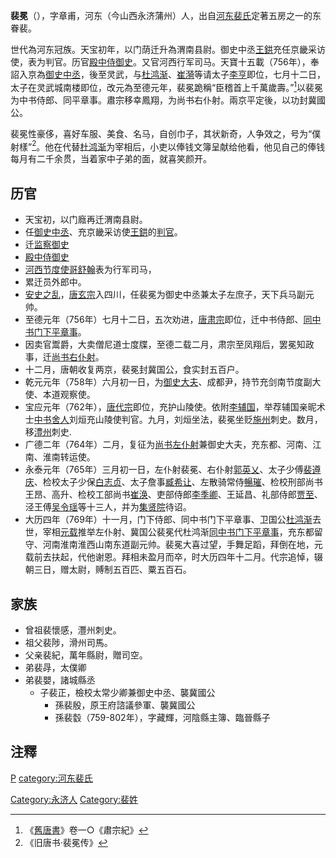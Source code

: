 '''裴冕'''（{{bd|？||770年|1月5日|catIdx=P}}），字章甫，河东（今山西永济蒲州）人，出自[[河东裴氏|河东裴氏]]定著五房之一的东眷裴。

世代為河东冠族。天宝初年，以门荫迁升為渭南县尉。御史中丞[[王鉷|王鉷]]充任京畿采访使，表为判官。历官[[殿中侍御史|殿中侍御史]]。又官河西行军司马。天寶十五載（756年），奉詔入京為[[御史中丞|御史中丞]]，後至灵武，与[[杜鸿渐|杜鸿渐]]、[[崔漪|崔漪]]等请太子[[李亨|李亨]]即位，七月十二日，太子在灵武城南楼即位，改元為至德元年，裴冕跪稱“臣稽首上千萬歲壽。”<ref>《[[舊唐書|舊唐書]]》卷一○《肅宗紀》</ref>以裴冕为中书侍郎、同平章事。肅宗移幸鳳翔，为尚书右仆射。兩京平定後，以功封冀國公。

裴冕性豪侈，喜好车服、美食、名马，自创巾子，其状新奇，人争效之，号为“僕射樣”<ref>《旧唐书·裴冕传》</ref>。他在代替[[杜鸿渐|杜鸿渐]]为宰相后，小吏以俸钱文簿呈献给他看，他见自己的俸钱每月有二千余贯，当着家中子弟的面，就喜笑颜开。

==历官==
* 天宝初，以门廕再迁渭南县尉。
* 任[[御史中丞|御史中丞]]、充京畿采访使[[王鉷|王鉷]]的[[判官|判官]]。
* 迁[[监察御史|监察御史]]
* [[殿中侍御史|殿中侍御史]]
* [[河西节度使|河西节度使]][[哥舒翰|哥舒翰]]表为行军司马，
* 累迁员外郎中。  
* [[安史之乱|安史之乱]]，[[唐玄宗|唐玄宗]]入四川，任裴冕为御史中丞兼太子左庶子，天下兵马副元帅。
* 至德元年（756年）七月十二日，五次劝进，[[唐肃宗|唐肃宗]]即位，迁中书侍郎、[[同中书门下平章事|同中书门下平章事]]。
* 因卖官鬻爵，大卖僧尼道士度牒，至德二载二月，肃宗至凤翔后，罢冕知政事，迁[[尚书右仆射|尚书右仆射]]。
* 十二月，唐朝收复两京，裴冕封冀国公，食实封五百户。
* 乾元元年（758年）六月初一日，为[[御史大夫|御史大夫]]、成都尹，持节充剑南节度副大使、本道观察使。
* 宝应元年（762年），[[唐代宗|唐代宗]]即位，充护山陵使。依附[[李辅国|李辅国]]，举荐辅国亲昵术士[[中书舍人|中书舍人]]刘烜充山陵使判官。九月，刘烜坐法，裴冕坐贬[[施州|施州]]刺史。数月，移[[澧州|澧州]]刺史.
* 广德二年（764年）二月，复征为[[尚书左仆射|尚书左仆射]]兼御史大夫，充东都、河南、江南、淮南转运使。
* 永泰元年（765年）三月初一日，左仆射裴冕、右仆射[[郭英乂|郭英乂]]、太子少傅[[裴遵庆|裴遵庆]]、检校太子少保[[白志贞|白志贞]]、太子詹事[[臧希让|臧希让]]、左散骑常侍[[暢璀|暢璀]]、检校刑部尚书王昂、高升、检校工部尚书[[崔涣|崔涣]]、吏部侍郎[[李季卿|李季卿]]、王延昌、礼部侍郎[[贾至|贾至]]、泾王傅[[吴令瑶|吴令瑶]]等十三人，并为[[集贤院|集贤院]]待诏。
* 大历四年（769年）十一月，门下侍郎、同中书门下平章事、卫国公[[杜鸿渐|杜鸿渐]]去世，宰相[[元载|元载]]推举左仆射、冀国公裴冕代杜鸿渐[[同中书门下平章事|同中书门下平章事]]，充东都留守、河南淮南淮西山南东道副元帅。裴冕大喜过望，手舞足蹈，拜倒在地，元载前去扶起，代他谢恩。拜相未盈月而卒，时大历四年十二月。代宗追悼，辍朝三日，赠太尉，赙制五百匹、粟五百石。  

==家族==
* 曾祖裴懷感，灃州刺史。
* 祖父裴陟，滑州司馬。
* 父亲裴紀，萬年縣尉，贈司空。
* 弟裴冔，太僕卿
* 弟裴嬰，諸城縣丞
** 子裴正，檢校太常少卿兼御史中丞、襲冀國公
***孫裴殷，原王府諮議參軍、襲冀國公
***孫裴䍍（759-802年），字藏輝，河陰縣主簿、臨晉縣子

{{start box}}
{{s-before|[[裴耀卿|裴耀卿]]}}
{{s-title|[[唐朝|唐朝]][[尚书右仆射|尚书右仆射]]|（非宰相）<br>757年—762年}}
{{s-after|[[郭英乂|郭英乂]]}}
{{s-before|[[郭子仪|郭子仪]]}}
{{s-title|[[唐朝|唐朝]][[尚书左仆射|尚书左仆射]]|（非宰相）<br>764年—769年}}
{{s-after|[[崔圆|崔圆]]}}
{{end box}}
== 注釋 ==
{{reflist}}
[[category:唐朝宰相|P]]
[[Category:永济人|Category:永济人]]
[[Category:裴姓|Category:裴姓]]
[[category:河东裴氏|category:河东裴氏]]